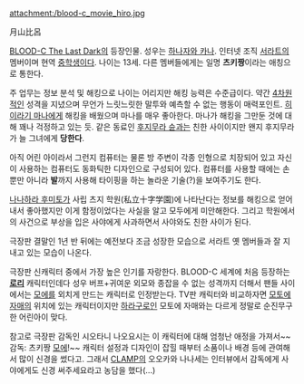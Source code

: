 attachment:/blood-c_movie_hiro.jpg

月山比呂

[[BLOOD-C The Last Dark]]의 등장인물. 성우는 [[하나자와 카나]]. 인터넷 조직 [[서라트]]의 멤버이며 현역 [[중학생]]이다. 나이는 13세. 다른 멤버들에게는 일명 '''츠키짱'''이라는 애칭으로 통한다.

주 업무는 정보 분석 및 해킹으로 나이는 어리지만 해킹 능력은 수준급이다. 약간 [[4차원]]적인 성격을 지녔으며 무언가 느릿느릿한 말투와 예측할 수 없는 행동이 매력포인트. [[히이라기 마나]]에게 해킹을 배웠으며 마나를 매우 좋아한다. 마나가 해킹을 그만둔 것에 대해 꽤나 걱정하고 있는 듯. 같은 동료인 [[후지무라 슌]]과는 친한 사이이지만 왠지 후지무라가 늘 그녀에게 '''당한다'''.

아직 어린 아이라서 그런지 컴퓨터는 물론 방 주변이 각종 인형으로 치장되어 있고 자신이 사용하는 컴퓨터도 동화틱한 디자인으로 구성되어 있다. 컴퓨터를 사용할 때에는 손뿐만 아니라 '''발'''까지 사용해 타이핑을 하는 놀라운 기술(?)을 보여주기도 한다.

[[나나하라 후미토]]가 사립 츠지 학원(私立十字学園)에 나타난다는 정보를 해킹으로 얻어내서 좋아했지만 이게 함정이었다는 사실을 알고 모두에게 미안해한다. 그리고 학원에서의 사건으로 부상을 입은 사야에게 사과하면서 사야와도 친한 사이가 된다.

극장판 결말인 1년 반 뒤에는 예전보다 조금 성장한 모습으로 서라트 옛 멤버들과 잘 지내고 있는 모습이 나온다.

극장판 신캐릭터 중에서 가장 높은 인기를 자랑한다. BLOOD-C 세계에 처음 등장하는 '''[[로리]]''' 캐릭터인데다 성우 버프+귀여운 외모와 종잡을 수 없는 성격까지 더해서 팬들 사이에서는 [[모에]]를 외치게 만드는 캐릭터로 인정받는다. TV판 캐릭터와 비교하자면 [[모토에 자매]]의 위치에 있는 캐릭터이지만 [[하라구로]]인 모토에 자매와는 다르게 정말로 순진무구한 어린아이 맞다.

참고로 극장판 감독인 시오타니 나오요시는 이 캐릭터에 대해 엄청난 애정을 가져서~~감독: 츠키짱 [[모에]]!~~ 캐릭터 설정과 디자인이 잡힐 때부터 소품이나 배경 등에 관여해서 많이 신경을 썼다고. 그래서 [[CLAMP]]의 오오카와 나나세는 인터뷰에서 감독에게 사야에게도 신경 써주세요라고 농담을 했다(...)

